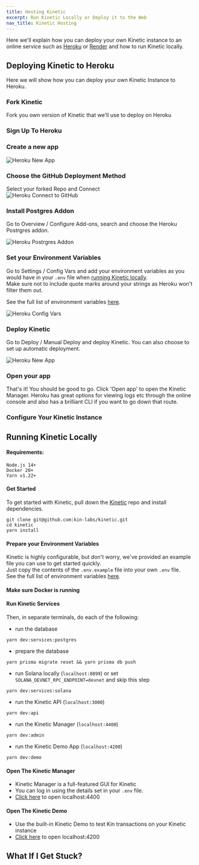 ```yaml
---
title: Hosting Kinetic
excerpt: Run Kinetic Locally or Deploy it to the Web
nav_title: Kinetic Hosting
---
```


Here we'll explain how you can deploy your own Kinetic instance to an online service such as [Heroku](https://www.heroku.com) or [Render](https://www.render.com) and how to run Kinetic locally.

<div className="mt-8 grid gap-6 md:grid-cols-2">
  <NavCard
    title="Host Kinetic"
    svgFile="server-solid"
    link={{ url: '/docs/developers/kinetic-hosting#deploying-kinetic-to-heroku', label: 'Time to Deploy!' }}
  />
  <NavCard
    title="Run Kinetic Locally"
    svgFile="docker-brands"
    link={{ url: '/docs/developers/kinetic-hosting#running-kinetic-locally', label: 'Go Local' }}
  />
</div>

## Deploying Kinetic to Heroku

Here we will show how you can deploy your own Kinetic Instance to Heroku.

### Fork Kinetic

Fork you own version of Kinetic that we'll use to deploy on Heroku

<div className="mt-8 grid gap-6 md:grid-cols-2">
  <NavCard
    title="Fork Kinetic"
    icon="github"
    link={{ url: 'https://github.com/kin-labs/kinetic/fork/', label: 'See the Repo' }}
  />
</div>

### Sign Up To Heroku

<div className="mt-8 grid gap-6 md:grid-cols-2">
  <NavCard
    title="Heroku Account"
    pngFile="heroku"
    link={{ url: 'https://dashboard.heroku.com/apps/', label: 'Sign Up / Log In' }}
  />
</div>

### Create a new app

![Heroku New App](/images/deployment/Heroku01.png)

### Choose the GitHub Deployment Method

Select your forked Repo and Connect<br/>
![Heroku Connect to GitHub](/images/deployment/Heroku02.png)

### Install Postgres Addon

Go to Overview / Configure Add-ons, search and choose the Heroku Postrgres addon.<br/>

![Heroku Postrgres Addon](/images/deployment/Heroku04.png)

### Set your Environment Variables

Go to Settings / Config Vars and add your environment variables as you would have in your `.env` file when [running Kinetic locally](/docs/developers/kinetic-hosting#prepare-your-environment-variables).<br/>
Make sure not to include quote marks around your strings as Heroku won't filter them out.<br/>

See the full list of environment variables <a href='https://github.com/kin-labs/kinetic/blob/dev/.env.example' target='_blank'>here</a>.

![Heroku Config Vars](/images/deployment/Heroku03.png)

### Deploy Kinetic

Go to Deploy / Manual Deploy and deploy Kinetic. You can also choose to set up automatic deployment.

![Heroku New App](/images/deployment/Heroku05.png)

### Open your app

That's it! You should be good to go. Click 'Open app' to open the Kinetic Manager. Heroku has great options for viewing logs etc through the online console and also has a brilliant CLI if you want to go down that route.

### Configure Your Kinetic Instance

<KineticManager />

## Running Kinetic Locally

#### Requirements:

```shell
Node.js 14+
Docker 20+
Yarn v1.22+
```

#### Get Started

To get started with Kinetic, pull down the [Kinetic](https://github.com/kin-labs/kinetic) repo and install dependencies.

```shell
git clone git@github.com:kin-labs/kinetic.git
cd kinetic
yarn install
```

#### Prepare your Environment Variables

Kinetic is highly configurable, but don't worry, we've provided an example file you can use to get started quickly.<br/>
Just copy the contents of the `.env.example` file into your own `.env` file.<br/>
See the full list of environment variables <a href='https://github.com/kin-labs/kinetic/blob/dev/.env.example' target='_blank'>here</a>.

#### Make sure Docker is running

<div className="mt-8 grid gap-6 md:grid-cols-2">
  <NavCard title="Docker" svgFile="docker-brands" link={{ url: 'https://www.docker.com/', label: 'Get it here' }} />
</div>

#### Run Kinetic Services

Then, in separate terminals, do each of the following:

- run the database

```shell
yarn dev:services:postgres
```

- prepare the database

```shell
yarn prisma migrate reset && yarn prisma db push
```

- run Solana locally (`localhost:8899`) or set `SOLANA_DEVNET_RPC_ENDPOINT=devnet` and skip this step

```shell
yarn dev:services:solana
```

- run the Kinetic API (`localhost:3000`)

```shell
yarn dev:api
```

- run the Kinetic Manager (`localhost:4400`)

```shell
yarn dev:admin
```

- run the Kinetic Demo App (`localhost:4200`)

```shell
yarn dev:demo
```

#### Open The Kinetic Manager

- Kinetic Manager is a full-featured GUI for Kinetic
- You can log in using the details set in your `.env` file.
- [Click here](http://localhost:4400) to open localhost:4400

#### Open The Kinetic Demo

- Use the built-in Kinetic Demo to test Kin transactions on your Kinetic instance
- [Click here](http://localhost:4200) to open localhost:4200

## What If I Get Stuck?

<Help />

